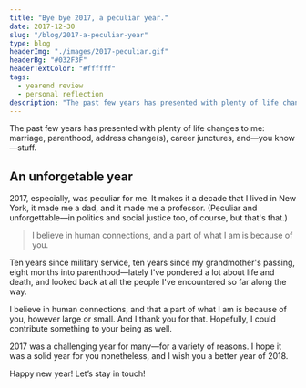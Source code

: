 ```yaml
---
title: "Bye bye 2017, a peculiar year."
date: 2017-12-30
slug: "/blog/2017-a-peculiar-year"
type: blog
headerImg: "./images/2017-peculiar.gif"
headerBg: "#032F3F"
headerTextColor: "#ffffff"
tags:
  - yearend review
  - personal reflection
description: "The past few years has presented with plenty of life changes to me: marriage, parenthood, address change(s), career junctures, and—you know—stuff."
---
```



<p class="excerpt">
  The past few years has presented with plenty of life changes to me: marriage,
  parenthood, address change(s), career junctures, and—you know—stuff.
</p>

<EmbedVideo
  videoChannel="vimeo"
  aspectRatioPadding="56.34"
  videoId="249026337"
/>

## An unforgetable year

2017, especially, was peculiar for me. It makes it a decade that I lived in New York, it made me a dad, and it made me a professor. (Peculiar and unforgettable—in politics and social justice too, of course, but that's that.)

<blockquote class="pullquote qr">
  I believe in human connections, and a part of what I am is because of you.
</blockquote>

Ten years since military service, ten years since my grandmother's passing, eight months into parenthood—lately I've pondered a lot about life and death, and looked back at all the people I've encountered so far along the way.

I believe in human connections, and that a part of what I am is because of you, however large or small. And I thank you for that. Hopefully, I could contribute something to your being as well.

2017 was a challenging year for many&mdash;for a variety of reasons. I hope it was a solid year for you nonetheless, and I wish you a better year of 2018.

Happy new year! Let’s stay in touch!
